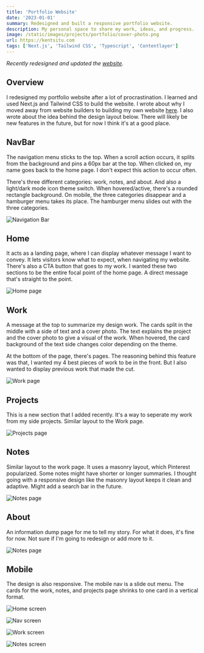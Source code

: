 ```yaml
---
title: 'Portfolio Website'
date: '2023-01-01'
summary: Redesigned and built a responsive portfolio website.
description: My personal space to share my work, ideas, and progress.
image: /static/images/projects/portfolio/cover-photo.png
url: https://kentsitu.com
tags: ['Next.js', 'Tailwind CSS', 'Typescript', 'Contentlayer']
---
```


_Recently redesigned and updated the <a href='/writing/portfolio-update-2'>website</a>._

## Overview

I redesigned my portfolio website after a lot of procrastination. I learned and used Next.js and Tailwind CSS to build the website. I wrote about why I moved away from website builders to building my own website <a href="/writing/portfolio-update" target="_blank" rel="noreferrer noopener">here</a>. I also wrote about the idea behind the design layout below. There will likely be new features in the future, but for now I think it's at a good place.

## NavBar

The navigation menu sticks to the top. When a scroll action occurs, it splits from the background and pins a 60px bar at the top. When clicked on, my name goes back to the home page. I don't expect this action to occur often.

There's three different categories: work, notes, and about. And also a light/dark mode icon theme switch. When hovered/active, there's a rounded rectangle background. On mobile, the three categories disappear and a hamburger menu takes its place. The hamburger menu slides out with the three categories.

![Navigation Bar](/static/images/projects/portfolio/navbar.png)

## Home

It acts as a landing page, where I can display whatever message I want to convey. It lets visitors know what to expect, when navigating my website. There's also a CTA button that goes to my work. I wanted these two sections to be the entire focal point of the home page. A direct message that's straight to the point.

![Home page](/static/images/projects/portfolio/home.png)

## Work

A message at the top to summarize my design work. The cards split in the middle with a side of text and a cover photo. The text explains the project and the cover photo to give a visual of the work. When hovered, the card background of the text side changes color depending on the theme.

At the bottom of the page, there's pages. The reasoning behind this feature was that, I wanted my 4 best pieces of work to be in the front. But I also wanted to display previous work that made the cut.

![Work page](/static/images/projects/portfolio/work.png)

## Projects

This is a new section that I added recently. It's a way to seperate my work from my side projects. Similar layout to the Work page.

![Projects page](/static/images/projects/portfolio/projects.png)

## Notes

Similar layout to the work page. It uses a masonry layout, which Pinterest popularized. Some notes might have shorter or longer summaries. I thought going with a responsive design like the masonry layout keeps it clean and adaptive. Might add a search bar in the future.

![Notes page](/static/images/projects/portfolio/notes.png)

## About

An information dump page for me to tell my story. For what it does, it's fine for now. Not sure if I'm going to redesign or add more to it.

![Notes page](/static/images/projects/portfolio/about.png)

## Mobile

The design is also responsive. The mobile nav is a slide out menu. The cards for the work, notes, and projects page shrinks to one card in a vertical format.

<div className="projectImageGrid">

![Home screen](/static/images/projects/portfolio/mob-home.png)

![Nav screen](/static/images/projects/portfolio/mob-nav.png)

![Work screen](/static/images/projects/portfolio/mob-work.png)

![Notes screen](/static/images/projects/portfolio/mob-notes.png)

</div>
